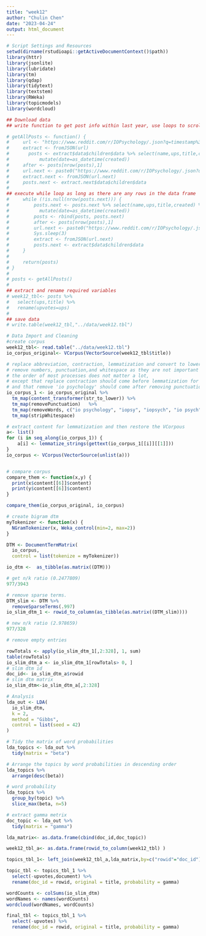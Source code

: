 ```yaml
---
title: "week12"
author: "Chulin Chen"
date: "2023-04-24"
output: html_document
---
```


```r
# Script Settings and Resources
setwd(dirname(rstudioapi::getActiveDocumentContext()$path))
library(httr)
library(jsonlite)
library(lubridate)
library(tm)
library(qdap)
library(tidytext)
library(textstem)
library(RWeka)
library(topicmodels)
library(wordcloud)
```


```r
## Download data
## write function to get post info within last year, use loops to scroll down to next pages

# getAllPosts <- function() {
#     url <- "https://www.reddit.com/r/IOPsychology/.json?q=timestamp%3A1641016800..1672552800&limit=100"
#     extract <- fromJSON(url)
#       posts <- extract$data$children$data %>% select(name,ups,title,created) %>%
#           mutate(date=as_datetime(created))
#     after <- posts[nrow(posts),1]
#     url.next <- paste0("https://www.reddit.com/r/IOPsychology/.json?q=timestamp%3A1641016800..1672552800&after=",after,"&limit=100")
#     extract.next <- fromJSON(url.next)
#     posts.next <- extract.next$data$children$data
# 
## execute while loop as long as there are any rows in the data frame
#     while (!is.null(nrow(posts.next))) {
#         posts.next <- posts.next %>% select(name,ups,title,created) %>%
#           mutate(date=as_datetime(created))
#         posts <- rbind(posts, posts.next)
#         after <- posts[nrow(posts),1]
#         url.next <- paste0("https://www.reddit.com/r/IOPsychology/.json?q=timestamp%3A1641016800..1672552800&after=",after,"&limit=100")
#         Sys.sleep(3)
#         extract <- fromJSON(url.next)
#         posts.next <- extract$data$children$data
#     }
#     
#     return(posts)
# }
# 
# posts <- getAllPosts() 
# 
## extract and rename required variables
# week12_tbl<- posts %>%
#   select(ups,title) %>%
#   rename(upvotes=ups)
# 
## save data
# write.table(week12_tbl,"../data/week12.tbl")
```

```r
# Data Import and Cleaning
#create corpus
week12_tbl<- read.table("../data/week12.tbl")
io_corpus_original<- VCorpus(VectorSource(week12_tbl$title))

# replace abbreviation, contraction, lemmatization and convert to lowercase so that the same words in different forms can be treted as the same variable.
# remove numbers, punctuation,and whitespace as they are not important for the prediction.
# the order of most processes does not matter a lot, 
# except that replace contraction should come before lemmatization for words to be recognizable.
# and that remove 'io psychology' should come after removing punctuation so that "i/o" can be captured
io_corpus_1 <- io_corpus_original %>%
  tm_map(content_transformer(str_to_lower)) %>%
  tm_map(removePunctuation)   %>%
  tm_map(removeWords, c("io psychology", "iopsy", "iopsych", "io psych", "iopsychology", "riopsychology", "organizational psychology", "industrial organizational psychology")) %>%   tm_map(content_transformer(replace_contraction))  %>%
  tm_map(stripWhitespace)

# extract content for lemmatization and then restore the VCorpous
a<- list()
for (i in seq_along(io_corpus_1)) {
    a[i] <- lemmatize_strings(gettext(io_corpus_1[[i]][[1]]))
}
io_corpus <- VCorpus(VectorSource(unlist(a))) 


# compare corpus
compare_them <- function(x,y) {
  print(x$content[[6]]$content)
  print(y$content[[6]]$content)
}

compare_them(io_corpus_original, io_corpus)
```

```r
# create bigram dtm
myTokenizer <- function(x) { 
  NGramTokenizer(x, Weka_control(min=2, max=2)) 
}

DTM <- DocumentTermMatrix(
  io_corpus,
  control = list(tokenize = myTokenizer))

io_dtm <-  as_tibble(as.matrix((DTM)))

# get n/k ratio (0.2477809)
977/3943

# remove sparse terms.
DTM_slim <- DTM %>%
  removeSparseTerms(.997)
io_slim_dtm_1 <- rowid_to_column(as_tibble(as.matrix((DTM_slim)))) 

# new n/k ratio (2.978659)
977/328

# remove empty entries

rowTotals <- apply(io_slim_dtm_1[,2:328], 1, sum)
table(rowTotals)
io_slim_dtm_a <- io_slim_dtm_1[rowTotals> 0, ] 
# slim dtm id
doc_id<- io_slim_dtm_a$rowid
# slim dtm matrix
io_slim_dtm<-io_slim_dtm_a[,2:328]
```

```r
# Analysis
lda_out <- LDA(
  io_slim_dtm,
  k = 2,
  method = "Gibbs",
  control = list(seed = 42)
)

# Tidy the matrix of word probabilities
lda_topics <- lda_out %>% 
  tidy(matrix = "beta")

# Arrange the topics by word probabilities in descending order
lda_topics %>% 
  arrange(desc(beta))

# word probability 
lda_topics %>%
  group_by(topic) %>%
  slice_max(beta, n=5)

# extract gamma metrix
doc_topic <- lda_out %>% 
  tidy(matrix = "gamma")

lda_matrix<- as.data.frame(cbind(doc_id,doc_topic))

week12_tbl_a<- as.data.frame(rowid_to_column(week12_tbl) )

topics_tbl_1<- left_join(week12_tbl_a,lda_matrix,by=c("rowid"="doc_id"))

topic_tbl <- topics_tbl_1 %>%
  select(-upvotes,document) %>%
  rename(doc_id = rowid, original = title, probability = gamma)

wordCounts <- colSums(io_slim_dtm)
wordNames <- names(wordCounts)                          
wordcloud(wordNames, wordCounts)

final_tbl <- topics_tbl_1 %>%
  select(-upvotes) %>%
  rename(doc_id = rowid, original = title, probability = gamma)
```

